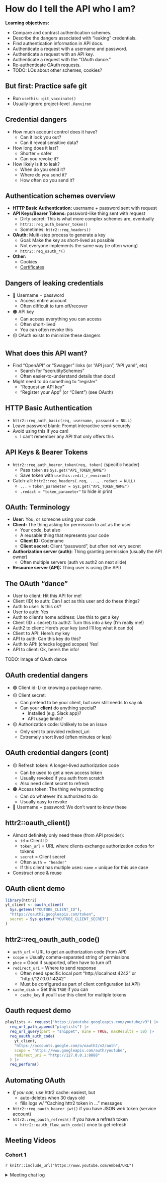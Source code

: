 # How do I tell the API who I am?

**Learning objectives:**

-   Compare and contrast authentication schemes.
-   Describe the dangers associated with "leaking" credentials.
-   Find authentication information in API docs.
-   Authenticate a request with a username and password.
-   Authenticate a request with an API key.
-   Authenticate a request with the "OAuth dance."
-   Re-authenticate OAuth requests.
-   TODO: LOs about other schemes, cookies?

## But first: Practice safe git {-}

-   Run `usethis::git_vaccinate()`
-   Usually ignore project-level `.Renviron`

## Credential dangers {-}

-   How much account control does it have?
    -   Can it lock you out?
    -   Can it reveal sensitive data?
-   How long does it last?
    -   Shorter = safer
    -   Can you revoke it?
-   How likely is it to leak?
    -   When do you send it?
    -   Where do you send it?
    -   How often do you send it?

## Authentication schemes overview {-}

-   **HTTP Basic Authentication:** username + password sent with request
-   **API Keys/Bearer Tokens:** password-like thing sent with request
    -   Dirty secret: This is what more complex schemes are, eventually
    -   `httr2::req_auth_bearer_token()`
    -   Sometimes: `httr2::req_headers()`
-   **OAuth:** Multi-step process to generate a key
    -   Goal: Make the key as short-lived as possible
    -   Not everyone implements the same way (ie often wrong)
    -   `httr2::req_oauth_*()`
-   **Other:**
    -   Cookies
    -   [Certificates](https://fosstodon.org/deck/@jaredlander/111422477967658857)

## Dangers of leaking credentials {-}

-   🔴 Username + password
    -   Access entire account
    -   Often difficult to turn off/recover
-   🟠 API key
    -   Can access everything you can access
    -   Often short-lived
    -   You can often revoke this
-   🟡 OAuth exists to minimize these dangers

## What does this API want? {-}

-   Find "OpenAPI" or "Swagger" links (or "API json", "API yaml", etc)
    -   Search for "secrutitySchemes"
    -   Often easier-to-understand details than docs!
-   Might need to do something to "register"
    -   "Request an API key"
    -   "Register your App" (or "Client") (see OAuth)

## HTTP Basic Authentication {-} 

-   `httr2::req_auth_basic(req, username, password = NULL)`
-   Leave password blank: Prompt interactive semi-securely
-   Avoid using this if you can!
    -   I can't remember any API that only offers this

## API Keys & Bearer Tokens {-}

-   `httr2::req_auth_bearer_token(req, token)` (specific header)
    -   Pass `token` as `Sys.get("API_TOKEN_NAME")`
    -   Save token with `usethis::edit_r_environ()`
-   Catch-all: `httr2::req_headers(.req, ..., .redact = NULL)`
    -   `...` = `token_parameter = Sys.get("API_TOKEN_NAME")`
    -   `.redact = "token_parameter"` to hide in print

## OAuth: Terminology {-}

-   **User:** You, or someone using your code
-   **Client:** The thing asking for permission to act as the user
    -   Your code, but also
    -   A reusable thing that represents your code
    -   **Client ID:** Codename
    -   **Client secret:** Client "password", but often not very secret
-   **Authorization server (auth):** Thing granting permission (usually the API owner)
    -   Often multiple servers (auth vs auth2 on next slide)
-   **Resource server (API):** Thing user is using (the API)

## The OAuth "dance" {-}

-   User to client: Hit this API for me!
-   Client (ID) to auth: Can I act as this user and do these things?
-   Auth to user: Is this ok?
-   User to auth: Yes
-   Auth to client's home address: Use this to get a key
-   Client (ID + secret) to auth2: Turn this into a key (I'm really me!)
-   Auth2 to client: Here's your key (and I'll log what it can do)
-   Client to API: Here's my key
-   API to auth: Can this key do this?
-   Auth to API: (checks logged scopes) Yes!
-   API to client: Ok, here's the info!

TODO: Image of OAuth dance

## OAuth credential dangers {-}

-   🟢 Client id: Like knowing a package name.
-   🟡 Client secret:
    -   Can pretend to be your client, but user still needs to say ok
    -   Can your **client** do anything special?
        -   Installed (e.g. Slack app)?
        -   API usage limits?
-   🟡 Authorization code: Unlikely to be an issue
    -   Only sent to provided redirect_uri
    -   Extremely short lived (often minutes or less)

## OAuth credential dangers (cont) {-}

-   🟡 Refresh token: A longer-lived authorization code
    -   Can be used to get a new access token
    -   Usually revoked if you auth from scratch
    -   Also need client secret to refresh
-   🟠 Access token: The thing we're protecting
    -   Can do whatever it's authorized to do
    -   Usually easy to revoke
-   🔴 Username + password: We don't want to know these

## httr2::oauth_client() {-}

-   Almost definitely only need these (from API provider):
    -   `id` = Client ID
    -   `token_url` = URL where clients exchange authorization codes for tokens
    -   `secret` = Client secret
    -   Often `auth = "header"`
    -   If this client has multiple uses: `name` = unique for this use case
-   Construct once & reuse

## OAuth client demo {-}

```r
library(httr2)
yt_client <- oauth_client(
  Sys.getenv("YOUTUBE_CLIENT_ID"), 
  "https://oauth2.googleapis.com/token",
  secret = Sys.getenv("YOUTUBE_CLIENT_SECRET")
)
```

## httr2::req_oauth_auth_code() {-}

-   `auth_url` = URL to get an authorization code (from API)
-   `scope` = Usually comma-separated string of permissions
-   `pkce` = Good if supported, often have to turn off
-   `redirect_uri` = Where to send response
    -   Often need specific local port "http://localhost:4242" or "http://127.0.0.1:4242"
    -   Must be configured as part of client configuration (at API)
-   `cache_disk` = Set this `TRUE` if you can
    -   `cache_key` if you'll use this client for multiple tokens

## Oauth request demo {-}

```r
playlists <- request("https://youtube.googleapis.com/youtube/v3") |> 
  req_url_path_append("playlists") |> 
  req_url_query(part = "snippet", mine = TRUE, maxResults = 50) |> 
  req_oauth_auth_code(
    yt_client, 
    "https://accounts.google.com/o/oauth2/v2/auth",
    scope = "https://www.googleapis.com/auth/youtube",
    redirect_uri = "http://127.0.0.1:8888"
  ) |> 
  req_perform()
```

## Automating OAuth {-}

-   *If you can,* use httr2 cache: easiest, but
    -   auto-deletes when 30 days old
    -   fills logs w/ "Caching httr2 token in ..." messages
-   `httr2::req_oauth_bearer_jwt()` if you have JSON web token (service account)
-   `httr2::req_oauth_refresh()` if you have a refresh token
    -   `httr2::oauth_flow_auth_code()` once to get refresh

## Meeting Videos {-}

### Cohort 1 {-}

`r knitr::include_url("https://www.youtube.com/embed/URL")`

<details>
<summary> Meeting chat log </summary>

```
LOG
```
</details>
